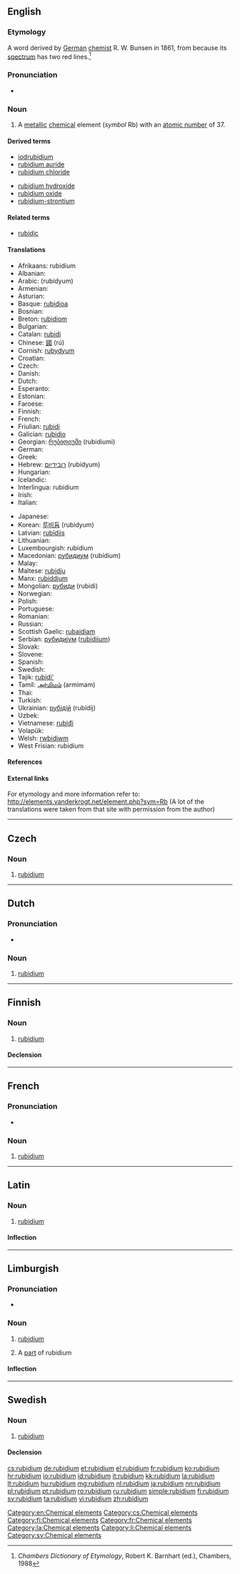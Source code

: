 {{also|Rubidium}}
==English==
{{elements|Rb|krypton|Kr|strontium|Sr}}

===Etymology===
A {{etyl|NL.}} word derived by [[German]] [[chemist]] R. W. Bunsen in 1861, from {{etyl|la}} {{term|rubidus||red|lang=la}} because its [[spectrum]] has two red lines.<ref>''Chambers Dictionary of Etymology'', Robert K. Barnhart (ed.), Chambers, 1988</ref>

===Pronunciation===
* {{a|UK}} {{IPA|/ˌɹʊuˈbɪd.iː.ʌm/}} {{X-SAMPA|/%ru:"bId.i:.Vm/}}

===Noun===
{{en-noun|-}}
{{wikipedia}}

# A [[metallic]] [[chemical]] element (''symbol'' Rb) with an [[atomic number]] of 37.

====Derived terms====
{{der-top}}
* [[iodrubidium]]<!--is this correct, or should it be "iodorubidium"?-->
* [[rubidium auride]]
* [[rubidium chloride]]
{{der-mid}}
* [[rubidium hydroxide]]
* [[rubidium oxide]]
* [[rubidium-strontium]]
{{der-bottom}}

====Related terms====
* [[rubidic]]

====Translations====
{{trans-top|element with atomic number 37}}
* Afrikaans: rubidium
* Albanian: {{t-|sq|rubid|xs=Albanian}}
* Arabic: {{Arab|[[روبيديوم]]}} (rubídyum) {{m}}
* Armenian: {{t-|hy|ռուբիդիում|tr=ṙubidium}}
* Asturian: {{t|ast|rubidiu|m}}
* Basque: [[rubidioa]]
* Bosnian: {{t-|bs|rubidij}}
* Breton: [[rubidiom]]
* Bulgarian: {{t-|bg|рубидий|m|tr=rubídij}}
* Catalan: [[rubidi]]
* Chinese: [[銣]] (rú)
* Cornish: [[rubydyum]]
* Croatian: {{t+|hr|rubidij}}
* Czech: {{t+|cs|rubidium}}
* Danish: {{t-|da|rubidium}}
* Dutch: {{t+|nl|rubidium|n}}
* Esperanto: {{t+|eo|rubidio|xs=Esperanto}}
* Estonian: {{t-|et|rubiidium}}
* Faroese: {{t-|fo|rubidium|xs=Faroese}}
* Finnish: {{t+|fi|rubidium}}
* French: {{t+|fr|rubidium|m}}
* Friulian: [[rubidi]]
* Galician: [[rubidio]]
* Georgian: [[რუბიდიუმი]] (rubidiumi)
* German: {{t+|de|Rubidium|n}}
* Greek: {{t|el|ρουβίδιο|n|tr=rouvídio}}
* Hebrew: [[רובידיום]] (rubídyum)
* Hungarian: {{t+|hu|rubídium}}
* Icelandic: {{t+|is|rúbidín}}
* Interlingua: rubidium
* Irish: {{t+|ga|rúbaidiam|xs=Irish}}
* Italian: {{t+|it|rubidio|m}}
{{trans-mid}}
* Japanese: {{t+|ja|ルビジウム|tr=rubijiumu}}
* Korean: [[루비듐]] (rubidyum)
* Latvian: [[rubīdijs]]
* Lithuanian: {{t+|lt|rubidis|xs=Lithuanian}}
* Luxembourgish: rubidium
* Macedonian: [[рубидиум]] (rubídium) {{m}}
* Malay: {{t-|ms|rubidium|xs=Malay}}
* Maltese: [[rubidju]]
* Manx: [[rubiddjum]]
* Mongolian: [[рубиди]] (rubidi)
* Norwegian: {{t-|no|rubidium}}
* Polish: {{t+|pl|rubid|m}}
* Portuguese: {{t+|pt|rubídio|m}}
* Romanian: {{t+|ro|rubidiu|n}}
* Russian: {{t+|ru|рубидий|m|tr=rubídij}}
* Scottish Gaelic: [[rubaidiam]]
* Serbian: [[рубидиjум]] ([[rubidijum]]) {{m}}
* Slovak: {{t-|sk|rubidium}}
* Slovene: {{t+|sl|rubidij}}
* Spanish: {{t+|es|rubidio|m}}
* Swedish: {{t+|sv|rubidium|n}}
* Tajik: [[rubidi']]
* Tamil: [[அர்மிமம்]] (armimam)
* Thai: {{t-|th|รูบิเดียม|tr=rūbidiam}}
* Turkish: {{t+|tr|rubidyum}}
* Ukrainian: [[рубідій]] (rubídij) {{m}}
* Uzbek: {{t-|uz|рубидий|tr=rubidiy|sc=Cyrl|xs=Uzbek}}
* Vietnamese: [[rubiđi]]
* Volapük: {{t|vo|rubidin}}
* Welsh: [[rwbidiwm]]
* West Frisian: rubidium
{{trans-bottom}}

====References====
<references/>

====External links====
For etymology and more information refer to:
http://elements.vanderkrogt.net/element.php?sym=Rb
(A lot of the translations were taken from that site with permission from the author)

[[Category:en:Chemical elements]]

----

==Czech==

===Noun===
{{cs-noun|g=n}}

# [[#English|rubidium]]

[[Category:cs:Chemical elements]]

----

==Dutch==
{{wikipedia|lang=nl}}
{{elements|Rb|krypton|Kr|strontium|Sr|lang=nl}}

===Pronunciation===
* {{audio|Nl-rubidium.ogg|Audio}}

===Noun===
{{nl-noun|n|-|-}}

# [[#English|rubidium]]

----

==Finnish==
{{wikipedia|lang=fi}}

===Noun===
{{head|fi|noun}}

# [[#English|rubidium]]

====Declension====
{{fi-decl-risti|rubidium}}

[[Category:fi:Chemical elements]]

----

==French==
{{wikipedia|lang=fr}}

===Pronunciation===
* {{IPA|lang=fr|/ʁy.bi.djɔm/}}

===Noun===
{{fr-noun-unc|m}}

# [[#English|rubidium]]

[[Category:fr:Chemical elements]]

----

==Latin==
{{wikipedia|lang=la}}

===Noun===
{{la-noun|rubidium|rubidii|rubidiī|n|second}}

# [[#English|rubidium]]

====Inflection====
{{la-decl-2nd-N|rubidi}}

[[Category:la:Chemical elements]]

----

==Limburgish==

===Pronunciation===
* {{IPA|[ʁyˈbi˦ɖɔ˧m]|lang=li}}

===Noun===
{{li-noun|g=n}}

# {{uncountable|lang=li}} [[rubidium#English|rubidium]]
# A [[part]] of rubidium

====Inflection====
{{li-decl-noun-um|rubidi}}

[[Category:li:Chemical elements]]

----

==Swedish==
{{wikipedia|lang=sv}}

===Noun===
{{sv-noun|g=n|uncountable}}

# [[#English|rubidium]]

====Declension====
{{sv-noun-unc-irreg-n|2=rubidiumet}}
{{sv-noun-unc-irreg-n|2=rubidiet}}

[[Category:sv:Chemical elements]]

[[cs:rubidium]]
[[de:rubidium]]
[[et:rubidium]]
[[el:rubidium]]
[[fr:rubidium]]
[[ko:rubidium]]
[[hr:rubidium]]
[[io:rubidium]]
[[id:rubidium]]
[[it:rubidium]]
[[kk:rubidium]]
[[la:rubidium]]
[[lt:rubidium]]
[[hu:rubidium]]
[[mg:rubidium]]
[[nl:rubidium]]
[[ja:rubidium]]
[[nn:rubidium]]
[[pl:rubidium]]
[[pt:rubidium]]
[[ro:rubidium]]
[[ru:rubidium]]
[[simple:rubidium]]
[[fi:rubidium]]
[[sv:rubidium]]
[[ta:rubidium]]
[[vi:rubidium]]
[[zh:rubidium]]